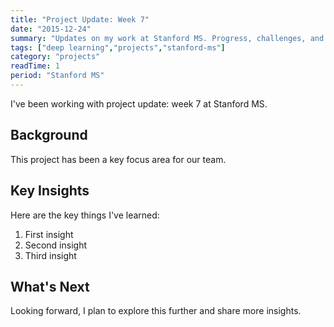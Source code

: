 ```yaml
---
title: "Project Update: Week 7"
date: "2015-12-24"
summary: "Updates on my work at Stanford MS. Progress, challenges, and lessons learned."
tags: ["deep learning","projects","stanford-ms"]
category: "projects"
readTime: 1
period: "Stanford MS"
---
```


I've been working with project update: week 7 at Stanford MS.

## Background

This project has been a key focus area for our team.

## Key Insights

Here are the key things I've learned:

1. First insight
2. Second insight
3. Third insight

## What's Next

Looking forward, I plan to explore this further and share more insights.

